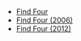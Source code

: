

*[[Media:FindFour.swf|Find Four]]
*[[Media:FindFour2006.swf|Find Four (2006)]]
*[[Media:FindFour2012.swf|Find Four (2012)]]